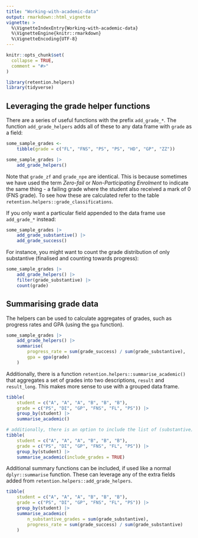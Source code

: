 ```yaml
---
title: "Working-with-academic-data"
output: rmarkdown::html_vignette
vignette: >
  %\VignetteIndexEntry{Working-with-academic-data}
  %\VignetteEngine{knitr::rmarkdown}
  %\VignetteEncoding{UTF-8}
---
```


```r
knitr::opts_chunk$set(
  collapse = TRUE,
  comment = "#>"
)
```

```r
library(retention.helpers)
library(tidyverse)
```

## Leveraging the grade helper functions

There are a series of useful functions with the prefix `add_grade_*`. The function `add_grade_helpers` adds all of these to any data frame with `grade` as a field:

``` r
some_sample_grades <- 
    tibble(grade = c("FL", "FNS", "PS", "PS", "HD", "GP", "ZZ"))

some_sample_grades |> 
    add_grade_helpers()
```

Note that `grade_zf` and `grade_npe` are identical. This is because sometimes we have used the term *Zero-fail* or *Non-Participating Enrolment* to indicate the same thing - a failing grade where the student also received a mark of 0 (FNS grade). To see how these are calculated refer to the table `retention.helpers::grade_classifications`.

If you only want a particular field appended to the data frame use `add_grade_*` instead:

``` r
some_sample_grades |> 
    add_grade_substantive() |> 
    add_grade_success()
```

For instance, you might want to count the grade distribution of only substantive (finalised and counting towards progress):

``` r
some_sample_grades |> 
    add_grade_helpers() |> 
    filter(grade_substantive) |> 
    count(grade)
```

## Summarising grade data

The helpers can be used to calculate aggregates of grades, such as progress rates and GPA (using the `gpa` function).

``` r
some_sample_grades |> 
    add_grade_helpers() |> 
    summarise(
        progress_rate = sum(grade_success) / sum(grade_substantive),
        gpa = gpa(grade)
    )
```

Additionally, there is a function `retention.helpers::summarise_academic()` that aggregates a set of grades into two descriptions, `result` and `result_long`. This makes more sense to use with a grouped data frame.

``` r
tibble(
    student = c("A", "A", "A", "B", "B", "B"),
    grade = c("PS", "DI", "GP", "FNS", "FL", "PS")) |> 
    group_by(student) |> 
    summarise_academic()

# additionally, there is an option to include the list of (substantive) grades
tibble(
    student = c("A", "A", "A", "B", "B", "B"),
    grade = c("PS", "DI", "GP", "FNS", "FL", "PS")) |> 
    group_by(student) |> 
    summarise_academic(include_grades = TRUE)
```

Additional summary functions can be included, if used like a normal `dplyr::summarise` function. These can leverage any of the extra fields added from `retention.helpers::add_grade_helpers`.

``` r
tibble(
    student = c("A", "A", "A", "B", "B", "B"),
    grade = c("PS", "DI", "GP", "FNS", "FL", "PS")) |> 
    group_by(student) |> 
    summarise_academic(
        n_substantive_grades = sum(grade_substantive),
        progress_rate = sum(grade_success) / sum(grade_substantive)
    )
```




